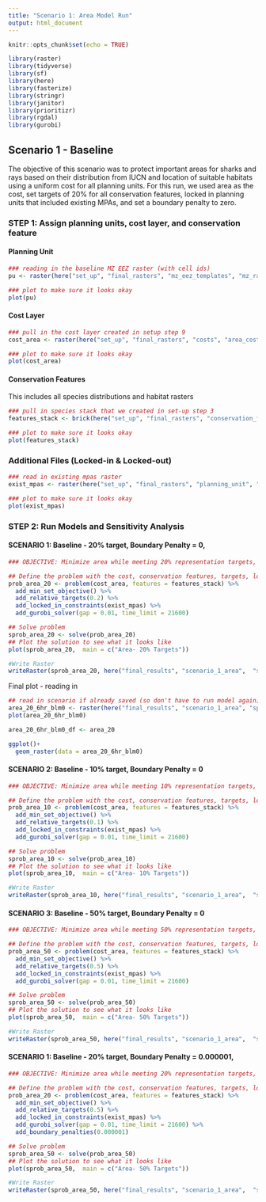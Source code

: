 ```yaml
---
title: "Scenario 1: Area Model Run"
output: html_document
---
```


```r
knitr::opts_chunk$set(echo = TRUE)

library(raster)
library(tidyverse)
library(sf)
library(here)
library(fasterize)
library(stringr)
library(janitor)
library(prioritizr)
library(rgdal)
library(gurobi)

```

## Scenario 1 - Baseline
The objective of this scenario was to protect important areas for sharks and rays based on their distribution from IUCN and location of suitable habitats using a uniform cost for all planning units. For this run, we used area as the cost, set targets of 20% for all conservation features, locked in planning units that included existing MPAs, and set a boundary penalty to zero. 

### **STEP 1: Assign planning units, cost layer, and conservation feature**

#### Planning Unit
```r
### reading in the baseline MZ EEZ raster (with cell ids) 
pu <- raster(here("set_up", "final_rasters", "mz_eez_templates", "mz_rast_id.tif"))

### plot to make sure it looks okay
plot(pu)
```

#### Cost Layer
```r
### pull in the cost layer created in setup step 9
cost_area <- raster(here("set_up", "final_rasters", "costs", "area_cost.tif"))

### plot to make sure it looks okay
plot(cost_area)
```


#### Conservation Features
This includes all species distributions and habitat rasters

```r
### pull in species stack that we created in set-up step 3
features_stack <- brick(here("set_up", "final_rasters", "conservation_features","all_features_stack.tif"))

### plot to make sure it looks okay
plot(features_stack)
```

### Additional Files (Locked-in & Locked-out)
```r
### read in existing mpas raster
exist_mpas <- raster(here("set_up", "final_rasters", "planning_unit", "exist_mpa.tif"))

### plot to make sure it looks okay
plot(exist_mpas)
```
### **STEP 2: Run Models and Sensitivity Analysis**

#### SCENARIO 1: Baseline - 20% target, Boundary Penalty = 0,  
```r
### OBJECTIVE: Minimize area while meeting 20% representation targets, locking in MPAs, locking out oil rigs, and a boundary penalty of 0

## Define the problem with the cost, conservation features, targets, locked in and locked out constraints using the minimum set objective
prob_area_20 <- problem(cost_area, features = features_stack) %>%
  add_min_set_objective() %>%
  add_relative_targets(0.2) %>%
  add_locked_in_constraints(exist_mpas) %>%
  add_gurobi_solver(gap = 0.01, time_limit = 21600)

## Solve problem
sprob_area_20 <- solve(prob_area_20)
## Plot the solution to see what it looks like
plot(sprob_area_20,  main = c("Area- 20% Targets"))

#Write Raster
writeRaster(sprob_area_20, here("final_results", "scenario_1_area",  "sprob_area_20_6hr_blm0.tif"), overwrite = TRUE)
```

Final plot - reading in
```r
## read in scenario if already saved (so don't have to run model again)
area_20_6hr_blm0 <- raster(here("final_results", "scenario_1_area", "sprob_area_20_6hr_blm0.tif"))
plot(area_20_6hr_blm0)

area_20_6hr_blm0_df <- area_20

ggplot()+
  geom_raster(data = area_20_6hr_blm0)
```



#### SCENARIO 2: Baseline - 10% target, Boundary Penalty = 0 
```r
### OBJECTIVE: Minimize area while meeting 10% representation targets, locking in MPAs, locking out oil rigs, and a boundary penatly of 0

## Define the problem with the cost, conservation features, targets, locked in and locked out constraints using the minimum set objecive
prob_area_10 <- problem(cost_area, features = features_stack) %>%
  add_min_set_objective() %>%
  add_relative_targets(0.1) %>%
  add_locked_in_constraints(exist_mpas) %>%
  add_gurobi_solver(gap = 0.01, time_limit = 21600)

## Solve problem
sprob_area_10 <- solve(prob_area_10)
## Plot the solution to see what it looks like
plot(sprob_area_10,  main = c("Area- 10% Targets"))

#Write Raster
writeRaster(sprob_area_10, here("final_results", "scenario_1_area",  "sprob_area_10_6hr_blm0.tif"), overwrite = TRUE)
```


#### SCENARIO 3: Baseline - 50% target, Boundary Penalty = 0 
```r
### OBJECTIVE: Minimize area while meeting 50% representation targets, locking in MPAs, locking out oil rigs, and a boundary penatly of 0

## Define the problem with the cost, conservation features, targets, locked in and locked out constraints using the minimum set objecive
prob_area_50 <- problem(cost_area, features = features_stack) %>%
  add_min_set_objective() %>%
  add_relative_targets(0.5) %>%
  add_locked_in_constraints(exist_mpas) %>%
  add_gurobi_solver(gap = 0.01, time_limit = 21600)

## Solve problem
sprob_area_50 <- solve(prob_area_50)
## Plot the solution to see what it looks like
plot(sprob_area_50,  main = c("Area- 50% Targets"))

#Write Raster
writeRaster(sprob_area_50, here("final_results", "scenario_1_area",  "sprob_area_50_6hr_blm0.tif"), overwrite = TRUE)

```

#### SCENARIO 1: Baseline - 20% target, Boundary Penalty = 0.000001,  
```r
### OBJECTIVE: Minimize area while meeting 20% representation targets, locking in MPAs, locking out oil rigs, and a boundary penalty of 0

## Define the problem with the cost, conservation features, targets, locked in and locked out constraints using the minimum set objective
prob_area_20 <- problem(cost_area, features = features_stack) %>%
  add_min_set_objective() %>%
  add_relative_targets(0.5) %>%
  add_locked_in_constraints(exist_mpas) %>%
  add_gurobi_solver(gap = 0.01, time_limit = 21600) %>% 
  add_boundary_penalties(0.000001)

## Solve problem
sprob_area_50 <- solve(prob_area_50)
## Plot the solution to see what it looks like
plot(sprob_area_50,  main = c("Area- 50% Targets"))

#Write Raster
writeRaster(sprob_area_50, here("final_results", "scenario_1_area",  "sprob_area_50_6hr_blm0.000001.tif"), overwrite = TRUE)
```








